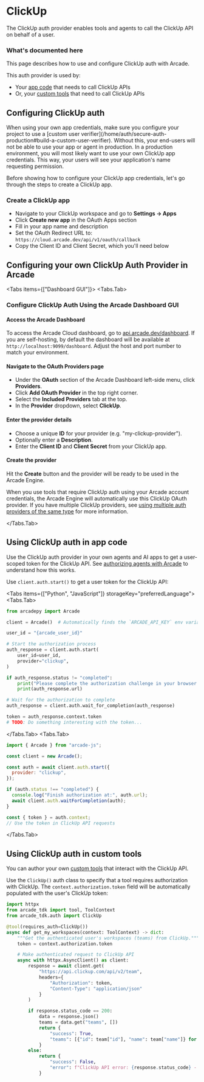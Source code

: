 
# ClickUp

The ClickUp auth provider enables tools and agents to call the ClickUp API on behalf of a user.

### What's documented here

This page describes how to use and configure ClickUp auth with Arcade.

This auth provider is used by:

- Your [app code](#using-clickup-auth-in-app-code) that needs to call ClickUp APIs
- Or, your [custom tools](#using-clickup-auth-in-custom-tools) that need to call ClickUp APIs

## Configuring ClickUp auth

<Callout type="info">
  When using your own app credentials, make sure you configure your project to
  use a [custom user
  verifier](/home/auth/secure-auth-production#build-a-custom-user-verifier).
  Without this, your end-users will not be able to use your app or agent in
  production.
</Callout>
In a production environment, you will most likely want to use your own ClickUp app
credentials. This way, your users will see your application's name requesting permission.


Before showing how to configure your ClickUp app credentials, let's go through the steps to create a ClickUp app.

### Create a ClickUp app

- Navigate to your ClickUp workspace and go to **Settings → Apps**
- Click **Create new app** in the OAuth Apps section
- Fill in your app name and description
- Set the OAuth Redirect URL to: `https://cloud.arcade.dev/api/v1/oauth/callback`
- Copy the Client ID and Client Secret, which you'll need below

## Configuring your own ClickUp Auth Provider in Arcade

<Tabs items={["Dashboard GUI"]}>
<Tabs.Tab>

### Configure ClickUp Auth Using the Arcade Dashboard GUI

<Steps>

#### Access the Arcade Dashboard

To access the Arcade Cloud dashboard, go to [api.arcade.dev/dashboard](https://api.arcade.dev/dashboard). If you are self-hosting, by default the dashboard will be available at `http://localhost:9099/dashboard`. Adjust the host and port number to match your environment.

#### Navigate to the OAuth Providers page

- Under the **OAuth** section of the Arcade Dashboard left-side menu, click **Providers**.
- Click **Add OAuth Provider** in the top right corner.
- Select the **Included Providers** tab at the top.
- In the **Provider** dropdown, select **ClickUp**.

#### Enter the provider details

- Choose a unique **ID** for your provider (e.g. "my-clickup-provider").
- Optionally enter a **Description**.
- Enter the **Client ID** and **Client Secret** from your ClickUp app.

#### Create the provider

Hit the **Create** button and the provider will be ready to be used in the Arcade Engine.

</Steps>

When you use tools that require ClickUp auth using your Arcade account credentials, the Arcade Engine will automatically use this ClickUp OAuth provider. If you have multiple ClickUp providers, see [using multiple auth providers of the same type](/home/auth-providers#using-multiple-providers-of-the-same-type) for more information.

</Tabs.Tab>
</Tabs>

## Using ClickUp auth in app code

Use the ClickUp auth provider in your own agents and AI apps to get a user-scoped token for the ClickUp API. See [authorizing agents with Arcade](/home/auth/how-arcade-helps) to understand how this works.

Use `client.auth.start()` to get a user token for the ClickUp API:

<Tabs items={["Python", "JavaScript"]} storageKey="preferredLanguage">
<Tabs.Tab>

```python {8-12}
from arcadepy import Arcade

client = Arcade()  # Automatically finds the `ARCADE_API_KEY` env variable

user_id = "{arcade_user_id}"

# Start the authorization process
auth_response = client.auth.start(
    user_id=user_id,
    provider="clickup",
)

if auth_response.status != "completed":
    print("Please complete the authorization challenge in your browser:")
    print(auth_response.url)

# Wait for the authorization to complete
auth_response = client.auth.wait_for_completion(auth_response)

token = auth_response.context.token
# TODO: Do something interesting with the token...
```

</Tabs.Tab>
<Tabs.Tab>

```javascript {8-10}
import { Arcade } from "arcade-js";

const client = new Arcade();

const auth = await client.auth.start({
  provider: "clickup",
});

if (auth.status !== "completed") {
  console.log("Finish authorization at:", auth.url);
  await client.auth.waitForCompletion(auth);
}

const { token } = auth.context;
// Use the token in ClickUp API requests
```

</Tabs.Tab>
</Tabs>

## Using ClickUp auth in custom tools

You can author your own [custom tools](/home/build-tools/create-a-mcp-server) that interact with the ClickUp API.

Use the `ClickUp()` auth class to specify that a tool requires authorization with ClickUp. The `context.authorization.token` field will be automatically populated with the user's ClickUp token:

```python {5-6,9-13,20}
import httpx
from arcade_tdk import tool, ToolContext
from arcade_tdk.auth import ClickUp

@tool(requires_auth=ClickUp())
async def get_my_workspaces(context: ToolContext) -> dict:
    """Get the authenticated user's workspaces (teams) from ClickUp."""
    token = context.authorization.token

    # Make authenticated request to ClickUp API
    async with httpx.AsyncClient() as client:
        response = await client.get(
            "https://api.clickup.com/api/v2/team",
            headers={
                "Authorization": token,
                "Content-Type": "application/json"
            }
        )

        if response.status_code == 200:
            data = response.json()
            teams = data.get("teams", [])
            return {
                "success": True,
                "teams": [{"id": team["id"], "name": team["name"]} for team in teams]
            }
        else:
            return {
                "success": False,
                "error": f"ClickUp API error: {response.status_code} - {response.text}"
            }
```
